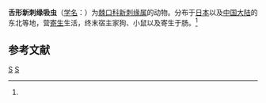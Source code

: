{{Speciesbox
| taxon = Neoacanthoparyphium linguiformis
| binomial_authority = (Kogame, 1935)<ref name='id10093'>{{cite web| url =http://www.bioinfo.cn/db05/BjdwSpecies.php?action=view&id=10093| title =舌形新刺缘吸虫| work =《中国动物物种编目数据库》| publisher =中国科学院微生物研究所| author =中国科学院动物研究所| accessdate =2009-04-16| deadurl =yes| archiveurl =https://web.archive.org/web/20160305102049/http://www.bioinfo.cn/db05/BjdwSpecies.php?action=view&id=10093| archivedate =2016-03-05}}</ref>
}}

'''舌形新刺缘吸虫'''（[[学名|学名]]：{{lang|la|''Neoacanthoparyphium linguiformis''}}）为[[棘口科|棘口科]][[新刺缘属|新刺缘属]]的动物。分布于[[日本|日本]]以及[[中国大陆|中国大陆]]的东北等地，营[[寄生|寄生]]生活，终末宿主家狗、小鼠以及寄生于肠。<ref name='id10093'/>

== 参考文献 ==
{{reflist}}

{{吸虫小作品}}
{{taxonbar}}
[[Category:_1935年描述的动物|S]]
[[Category:新刺缘属|S]]